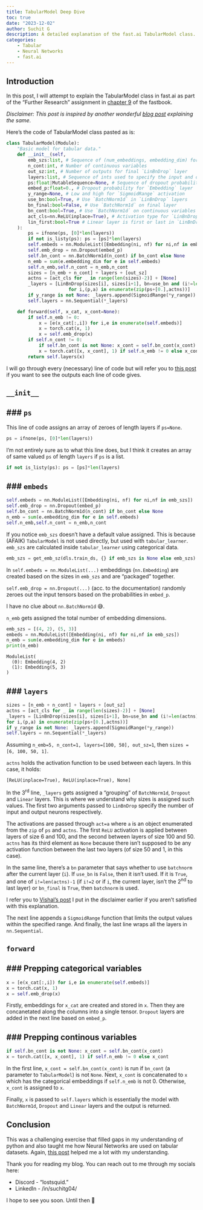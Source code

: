 ```yaml
---
title: TabularModel Deep Dive
toc: true
date: "2023-12-02"
author: Suchit G
description: A detailed explanation of the fast.ai TabularModel class.
categories:
    - Tabular
    - Neural Networks
    - fast.ai
---
```


## Introduction

In this post, I will attempt to explain the TabularModel class in fast.ai as part of the "Further Research" assignment in [chapter 9](https://github.com/fastai/fastbook/blob/master/09_tabular.ipynb) of the fastbook.

*Disclaimer: This post is inspired by another wonderful [blog post](http://vishalbakshi.com/blog/posts/2023-10-10-TabularModel/) explaining the same.*

Here's the code of TabularModel class pasted as is:

```python
class TabularModel(Module):
    "Basic model for tabular data."
    def __init__(self, 
        emb_szs:list, # Sequence of (num_embeddings, embedding_dim) for each categorical variable
        n_cont:int, # Number of continuous variables
        out_sz:int, # Number of outputs for final `LinBnDrop` layer
        layers:list, # Sequence of ints used to specify the input and output size of each `LinBnDrop` layer
        ps:float|MutableSequence=None, # Sequence of dropout probabilities for `LinBnDrop`
        embed_p:float=0., # Dropout probability for `Embedding` layer
        y_range=None, # Low and high for `SigmoidRange` activation 
        use_bn:bool=True, # Use `BatchNorm1d` in `LinBnDrop` layers
        bn_final:bool=False, # Use `BatchNorm1d` on final layer
        bn_cont:bool=True, # Use `BatchNorm1d` on continuous variables
        act_cls=nn.ReLU(inplace=True), # Activation type for `LinBnDrop` layers
        lin_first:bool=True # Linear layer is first or last in `LinBnDrop` layers
    ):
        ps = ifnone(ps, [0]*len(layers))
        if not is_listy(ps): ps = [ps]*len(layers)
        self.embeds = nn.ModuleList([Embedding(ni, nf) for ni,nf in emb_szs])
        self.emb_drop = nn.Dropout(embed_p)
        self.bn_cont = nn.BatchNorm1d(n_cont) if bn_cont else None
        n_emb = sum(e.embedding_dim for e in self.embeds)
        self.n_emb,self.n_cont = n_emb,n_cont
        sizes = [n_emb + n_cont] + layers + [out_sz]
        actns = [act_cls for _ in range(len(sizes)-2)] + [None]
        _layers = [LinBnDrop(sizes[i], sizes[i+1], bn=use_bn and (i!=len(actns)-1 or bn_final), p=p, act=a, lin_first=lin_first)
                       for i,(p,a) in enumerate(zip(ps+[0.],actns))]
        if y_range is not None: _layers.append(SigmoidRange(*y_range))
        self.layers = nn.Sequential(*_layers)

    def forward(self, x_cat, x_cont=None):
        if self.n_emb != 0:
            x = [e(x_cat[:,i]) for i,e in enumerate(self.embeds)]
            x = torch.cat(x, 1)
            x = self.emb_drop(x)
        if self.n_cont != 0:
            if self.bn_cont is not None: x_cont = self.bn_cont(x_cont)
            x = torch.cat([x, x_cont], 1) if self.n_emb != 0 else x_cont
        return self.layers(x)
```

I will go through every (necessary) line of code but will refer you to [this post](http://vishalbakshi.com/blog/posts/2023-10-10-TabularModel/) if you want to see the outputs each line of code gives. 

## `__init__`

### `ps`
---

This line of code assigns an array of zeroes of length layers if `ps=None`.

```python
ps = ifnone(ps, [0]*len(layers))
```

I'm not entirely sure as to what this line does, but I think it creates an array of same valued `ps` of length `layers` if `ps` is a list.

```python
if not is_listy(ps): ps = [ps]*len(layers)
```

### `embeds`
---

```python
self.embeds = nn.ModuleList([Embedding(ni, nf) for ni,nf in emb_szs])
self.emb_drop = nn.Dropout(embed_p)
self.bn_cont = nn.BatchNorm1d(n_cont) if bn_cont else None
n_emb = sum(e.embedding_dim for e in self.embeds)
self.n_emb,self.n_cont = n_emb,n_cont
```

If you notice `emb_szs` doesn't have a default value assigned. This is because (AFAIK) `TabularModel` is not used directly, but used with `tabular_learner`. `emb_szs` are calculated inside `tabular_learner` using categorical data.
```python
emb_szs = get_emb_sz(dls.train_ds, {} if emb_szs is None else emb_szs)
```

In `self.embeds = nn.ModuleList(...)` embeddings (`nn.Embedding`) are created based on the sizes in `emb_szs` and are "packaged" together.

`self.emb_drop = nn.Dropout(...)` (acc. to the documentation) randomly zeroes out the input tensors based on the probabilities in `embed_p`.

I have no clue about `nn.BatchNorm1d` 😅.

`n_emb` gets assigned the total number of embedding dimensions.

```python
emb_szs = [(4, 2), (5, 3)]
embeds = nn.ModuleList([Embedding(ni, nf) for ni,nf in emb_szs])
n_emb = sum(e.embedding_dim for e in embeds)
print(n_emb)
```
```
ModuleList(
  (0): Embedding(4, 2)
  (1): Embedding(5, 3)
)
```

### `layers`
---

```python
sizes = [n_emb + n_cont] + layers + [out_sz]
actns = [act_cls for _ in range(len(sizes)-2)] + [None]
_layers = [LinBnDrop(sizes[i], sizes[i+1], bn=use_bn and (i!=len(actns)-1 or bn_final), p=p, act=a, lin_first=lin_first)
for i,(p,a) in enumerate(zip(ps+[0.],actns))]
if y_range is not None: _layers.append(SigmoidRange(*y_range))
self.layers = nn.Sequential(*_layers)
```

Assuming `n_emb=5, n_cont=1, layers=[100, 50], out_sz=1`, then `sizes = [6, 100, 50, 1]`.

`actns` holds the activation function to be used between each layers. In this case, it holds:
```
[ReLU(inplace=True), ReLU(inplace=True), None]
```

In the 3<sup>rd</sup> line, `_layers` gets assigned a "grouping" of `BatchNorm1d`, `Dropout` and `Linear` layers. This is where we understand why sizes is assigned such values. The first two arguments passed to `LinBnDrop` specify the number of input and output neurons respectively.

The activations are passed through `act=a` where `a` is an object enumerated from the `zip` of `ps` and `actns`. The first `ReLU` activation is applied between layers of size 6 and 100, and the second between layers of size 100 and 50. `actns` has its third element as `None` because there isn't supposed to be any activation function between the last two layers (of size 50 and 1, in this case).

In the same line, there's a `bn` parameter that says whether to use `batchnorm` after the current layer (`i`). If `use_bn` is `False`, then it isn't used. If it is `True`, and one of `i!=len(actns)-1` (if `i!=2` or if `i`, the current layer, isn't the 2<sup>nd</sup> to last layer) or `bn_final` is `True`, then `batchnorm` is used.

I refer you to [Vishal's post](http://vishalbakshi.com/blog/posts/2023-10-10-TabularModel/#layers) I put in the disclaimer earlier if you aren't satisfied with this explanation.

The next line appends a `SigmoidRange` function that limits the output values within the specified range. And finally, the last line wraps all the layers in `nn.Sequential`.

## `forward`

### Prepping categorical variables
---

```python
x = [e(x_cat[:,i]) for i,e in enumerate(self.embeds)]
x = torch.cat(x, 1)
x = self.emb_drop(x)
```

Firstly, embeddings for `x_cat` are created and stored in `x`. Then they are concanetated along the columns into a single tensor. `Dropout` layers are added in the next line based on `embed_p`.

### Prepping continous variables
---

```python
if self.bn_cont is not None: x_cont = self.bn_cont(x_cont)
x = torch.cat([x, x_cont], 1) if self.n_emb != 0 else x_cont
```

In the first line, `x_cont = self.bn_cont(x_cont)` is run if `bn_cont` (a parameter to `TabularModel`) is not `None`. Next, `x_cont` is concatenated to `x` which has the categorical embeddings if `self.n_emb` is not 0. Otherwise, `x_cont` is assigned to `x`.

Finally, `x` is passed to `self.layers` which is essentially the model with `BatchNorm1d`, `Dropout` and `Linear` layers and the output is returned.

## Conclusion

This was a challenging exercise that filled gaps in my understanding of python and also taught me how Neural Networks are used on tabular datasets. Again, [this post](http://vishalbakshi.com/blog/posts/2023-10-10-TabularModel/) helped me a lot with my understanding.

Thank you for reading my blog. You can reach out to me through my socials here:

- Discord - "lostsquid."
- LinkedIn - /in/suchitg04/

I hope to see you soon. Until then 👋
